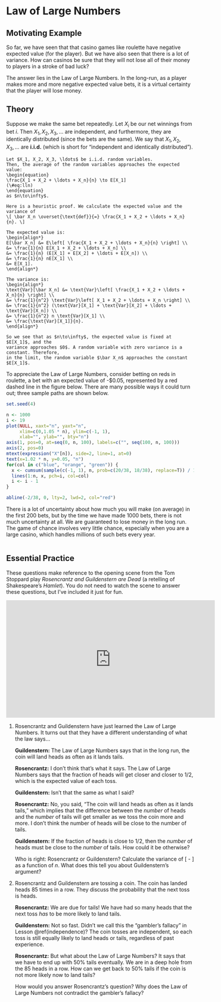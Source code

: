 # Law of Large Numbers {#lln}

## Motivating Example {-}

So far, we have seen that that casino games like roulette have 
negative expected value (for the player). But we have also seen that 
there is a lot of variance. How can casinos be sure that they 
will not lose all of their money to players in a stroke of bad luck? 

The answer lies in the Law of Large Numbers. In the long-run, as a 
player makes more and more negative expected value bets, it is a 
virtual certainty that the player will lose money.


## Theory {-}

Suppose we make the same bet repeatedly. Let $X_i$ be our 
net winnings from bet $i$. Then $X_1, X_2, X_3, \ldots$ are independent, 
and furthermore, they are identically distributed (since the bets are the same). 
We say that $X_1, X_2, X_3, \ldots$ are **i.i.d.** (which is short for 
"independent and identically distributed").

```theorem
Let $X_1, X_2, X_3, \ldots$ be i.i.d. random variables. 
Then, the average of the random variables approaches the expected value:
\begin{equation}
\frac{X_1 + X_2 + \ldots + X_n}{n} \to E[X_1]
(\#eq:lln)
\end{equation}
as $n\to\infty$.
```

```proof
Here is a heuristic proof. We calculate the expected value and the variance of 
\[ \bar X_n \overset{\text{def}}{=} \frac{X_1 + X_2 + \ldots + X_n}{n}. \]

The expected value is:
\begin{align*}
E[\bar X_n] &= E\left[ \frac{X_1 + X_2 + \ldots + X_n}{n} \right] \\
&= \frac{1}{n} E[X_1 + X_2 + \ldots + X_n] \\
&= \frac{1}{n} (E[X_1] + E[X_2] + \ldots + E[X_n]) \\
&= \frac{1}{n} nE[X_1] \\
&= E[X_1].
\end{align*}

The variance is:
\begin{align*}
\text{Var}[\bar X_n] &= \text{Var}\left[ \frac{X_1 + X_2 + \ldots + X_n}{n} \right] \\
&= \frac{1}{n^2} \text{Var}\left[ X_1 + X_2 + \ldots + X_n \right] \\
&= \frac{1}{n^2} (\text{Var}[X_1] + \text{Var}[X_2] + \ldots + \text{Var}[X_n]) \\
&= \frac{1}{n^2} n \text{Var}[X_1] \\
&= \frac{\text{Var}[X_1]}{n}.
\end{align*}

So we see that as $n\to\infty$, the expected value is fixed at $E[X_1]$, and the 
variance approaches $0$. A random variable with zero variance is a constant. Therefore, 
in the limit, the random variable $\bar X_n$ approaches the constant $E[X_1]$.
```

To appreciate the Law of Large Numbers, consider betting on reds in roulette, a 
bet with an expected value of -$0.05, represented by a red dashed line in the figure below. 
There are many possible ways it could turn out; three sample paths are shown below.

```r
set.seed(4)

n <- 1000
i <- 19
plot(NULL, xaxt="n", yaxt="n",
     xlim=c(0,1.05 * n), ylim=c(-1, 1), 
     xlab="", ylab="", bty="n")
axis(1, pos=0, at=seq(0, n, 100), labels=c("", seq(100, n, 100)))
axis(2, pos=0)
mtext(expression("X"[n]), side=2, line=1, at=0)
text(x=1.02 * n, y=0.05, "n")
for(col in c("blue", "orange", "green")) {
  x <- cumsum(sample(c(-1, 1), n, prob=c(20/38, 18/38), replace=T)) / 1:n
  lines(1:n, x, pch=i, col=col)
  i <- i - 1
}

abline(-2/38, 0, lty=2, lwd=2, col="red")
```

There is a lot of uncertainty about how much you will make (on average) in the first 
200 bets, but by the time we have made 1000 bets, there is not much uncertainty at all. 
We are guaranteed to lose money in the long run. The game of chance involves very little
chance, especially when you are a large casino, which handles millions of such bets every year.

```example

```

## Essential Practice {-}

These questions make reference to the opening scene from the Tom Stoppard play 
_Rosencrantz and Guildenstern are Dead_ (a retelling of Shakespeare's _Hamlet_). 
You do not need to watch the scene to answer these questions, but I've included it just for fun.

<iframe width="560" height="315" src="https://www.youtube.com/embed/C_TfdNAXOwE" frameborder="0" allow="accelerometer; autoplay; encrypted-media; gyroscope; picture-in-picture" allowfullscreen></iframe>

1. Rosencrantz and Guildenstern have just learned the Law of Large Numbers. 
It turns out that they have a different understanding of what the law says...

    **Guildenstern:** The Law of Large Numbers says that in the long run, 
    the coin will land heads as often as it lands tails.
    
    **Rosencrantz:** I don't think that's what it says. The Law of Large Numbers says that 
    the fraction of heads will get closer and closer to 1/2, which is the expected value of 
    each toss.
    
    **Guildenstern:** Isn't that the same as what I said?
    
    **Rosencrantz:** No, you said, "The coin will land heads as often as it lands tails," 
    which implies that the difference between the _number_ of heads and the _number_ of tails 
    will get smaller as we toss the coin more and more. I don't think the number of heads 
    will be close to the number of tails.
    
    **Guildenstern:** If the fraction of heads is close to 1/2, then the
    _number_ of heads must be close to the _number_ of tails. How could it be otherwise?

    Who is right: Rosencrantz or Guildenstern? Calculate the variance of 
    \[ \text{number of heads in $n$ tosses} - \text{number of tails in $n$ tosses} \]
    as a function of $n$. What does this tell you about Guildenstern's argument?

2. Rosencrantz and Guildenstern are tossing a coin. The coin has landed heads 
85 times in a row. They discuss the probability that the next toss is heads.

    **Rosencrantz:** We are due for tails! We have had so many heads that the next toss 
    _has_ to be more likely to land tails.
    
    **Guildenstern:** Not so fast. Didn't we call this the "gambler's fallacy"
    in Lesson \@ref(independence)? 
    The coin tosses are independent, so each toss is still equally likely to land 
    heads or tails, regardless of past experience.
    
    **Rosencrantz:** But what about the Law of Large Numbers? It says that
    we have to end up with 50\% tails eventually. We are in a deep hole 
    from the 85 heads in a row. How can we get back to 50\% tails if the coin is not 
    more likely now to land tails?
    
    How would you answer Rosencrantz's question? Why does the Law of Large Numbers not 
    contradict the gambler's fallacy?
  
